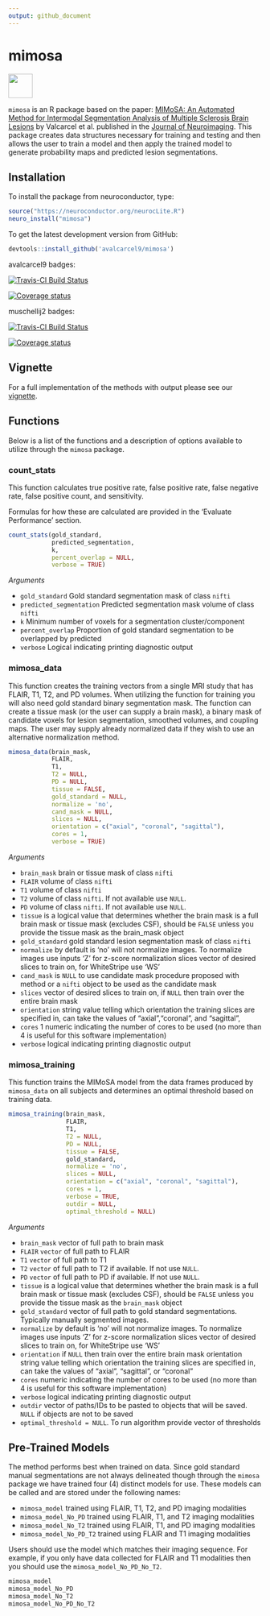 ```yaml
---
output: github_document
---
```


<!-- README.md is generated from README.Rmd. Please edit that file -->
# mimosa
<img src="https://github.com/avalcarcel9/mimosa/blob/master/sticker.png" height="48">

`mimosa` is an R package based on the paper: [MIMoSA: An Automated Method for Intermodal Segmentation Analysis of Multiple Sclerosis Brain Lesions](http://onlinelibrary.wiley.com/doi/10.1111/jon.12506/full) by Valcarcel et al. published in the [Journal of Neuroimaging](http://onlinelibrary.wiley.com/journal/10.1111/(ISSN)1552-6569). This package creates data structures necessary for training and testing and then allows the user to train a model and then apply the trained model to generate probability maps and predicted lesion segmentations.

## Installation

To install the package from neuroconductor, type:

```r
source("https://neuroconductor.org/neurocLite.R")
neuro_install("mimosa")
```

To get the latest development version from GitHub:

```r
devtools::install_github('avalcarcel9/mimosa')
```


avalcarcel9 badges:

[![Travis-CI Build Status](https://travis-ci.org/avalcarcel9/mimosa.svg?branch=master)](https://travis-ci.org/avalcarcel9/mimosa)

<!-- [![AppVeyor Build Status](https://ci.appveyor.com/api/projects/status/github/avalcarcel9/mimosa?branch=master&svg=true)](https://ci.appveyor.com/project/avalcarcel9/mimosa) -->

[![Coverage status](https://coveralls.io/repos/github/avalcarcel9/mimosa/badge.svg?branch=master)](https://coveralls.io/r/avalcarcel9/mimosa?branch=master)

muschellij2 badges:

[![Travis-CI Build Status](https://travis-ci.org/muschellij2/mimosa.svg?branch=master)](https://travis-ci.org/muschellij2/mimosa)

<!-- [![AppVeyor Build Status](https://ci.appveyor.com/api/projects/status/github/muschellij2/mimosa?branch=master&svg=true)](https://ci.appveyor.com/project/muschellij2/mimosa) -->

[![Coverage status](https://coveralls.io/repos/github/muschellij2/mimosa/badge.svg)](https://coveralls.io/r/muschellij2/mimosa?branch=master)

## Vignette

For a full implementation of the methods with output please see our [vignette](https://github.com/avalcarcel9/mimosa/blob/master/vignettes/mimosa_git.md).

## Functions

Below is a list of the functions and a description of options available to utilize through the `mimosa` package.

### count_stats

This function calculates true positive rate, false positive rate, false negative rate, false positive count, and sensitivity.

Formulas for how these are calculated are provided in the 'Evaluate Performance' section.

```r
count_stats(gold_standard, 
            predicted_segmentation, 
            k, 
            percent_overlap = NULL, 
            verbose = TRUE)
```

_Arguments_

- `gold_standard` Gold standard segmentation mask of class `nifti`
- `predicted_segmentation` Predicted segmentation mask volume of class `nifti`
- `k` Minimum number of voxels for a segmentation cluster/component
- `percent_overlap` Proportion of gold standard segmentation to be overlapped by predicted
- `verbose` Logical indicating printing diagnostic output

### mimosa_data

This function creates the training vectors from a single MRI study that has FLAIR, T1, T2, and PD volumes. When utilizing the function for training you will also need gold standard binary segmentation mask. The function can create a tissue mask (or the user can supply a brain mask), a binary mask of candidate voxels for lesion segmentation, smoothed volumes, and coupling maps. The user may supply already normalized data if they wish to use an alternative normalization method.

```r
mimosa_data(brain_mask, 
            FLAIR, 
            T1, 
            T2 = NULL, 
            PD = NULL, 
            tissue = FALSE, 
            gold_standard = NULL, 
            normalize = 'no', 
            cand_mask = NULL, 
            slices = NULL, 
            orientation = c("axial", "coronal", "sagittal"), 
            cores = 1, 
            verbose = TRUE)
```

_Arguments_

- `brain_mask` brain or tissue mask of class `nifti`
- `FLAIR` volume of class `nifti`
- `T1` volume of class `nifti`
- `T2` volume of class `nifti`. If not available use `NULL`.
- `PD` volume of class `nifti`. If not available use `NULL`.
- `tissue` is a logical value that determines whether the brain mask is a full brain mask or tissue mask (excludes CSF), should be `FALSE` unless you provide the tissue mask as the brain_mask object
- `gold_standard` gold standard lesion segmentation mask of class `nifti`
- `normalize` by default is 'no' will not  normalize images. To normalize images use inputs 'Z' for z-score normalization slices vector of desired slices to train on, for WhiteStripe use 'WS'
- `cand_mask` is `NULL` to use candidate mask procedure proposed with method or a `nifti` object to be used as the candidate mask
- `slices` vector of desired slices to train on, if `NULL` then train over the entire brain mask
- `orientation` string value telling which orientation the training slices are specified in, can take the values of "axial","coronal", and "sagittal", 
- `cores` 1 numeric indicating the number of cores to be used (no more than 4 is useful for this software implementation)
- `verbose` logical indicating printing diagnostic output

### mimosa_training 

This function trains the MIMoSA model from the data frames produced by `mimosa_data` on all subjects and determines an optimal threshold based on training data.


```r
mimosa_training(brain_mask, 
                FLAIR, 
                T1, 
                T2 = NULL, 
                PD = NULL, 
                tissue = FALSE, 
                gold_standard, 
                normalize = 'no', 
                slices = NULL, 
                orientation = c("axial", "coronal", "sagittal"), 
                cores = 1, 
                verbose = TRUE, 
                outdir = NULL, 
                optimal_threshold = NULL)
```

_Arguments_

- `brain_mask` vector of full path to brain mask
- `FLAIR` `vector` of full path to FLAIR
- `T1` `vector` of full path to T1
- `T2` `vector` of full path to T2 if available. If not use `NULL`.
- `PD` `vector` of full path to PD if available. If not use `NULL`.
- `tissue` is a logical value that determines whether the brain mask is a full brain mask or tissue mask (excludes CSF), should be `FALSE` unless you provide the tissue mask as the `brain_mask` object
- `gold_standard` vector of full path to gold standard segmentations. Typically manually segmented images.
- `normalize` by default is 'no' will not  normalize images. To normalize images use inputs 'Z' for z-score normalization slices vector of desired slices to train on, for WhiteStripe use 'WS'
- `orientation` if `NULL` then train over the entire brain mask orientation string value telling which orientation the training slices are specified in, can take the values of "axial", "sagittal", or "coronal"
- `cores` numeric indicating the number of cores to be used (no more than 4 is useful for this software implementation)
- `verbose` logical indicating printing diagnostic output
- `outdir` vector of paths/IDs to be pasted to objects that will be saved. `NULL` if objects are not to be saved
- `optimal_threshold = NULL`. To run algorithm provide vector of thresholds

## Pre-Trained Models

The method performs best when trained on data. Since gold standard manual segmentations are not always delineated though through the `mimosa` package we have trained four (4) distinct models for use. These models can be called and are stored under the following names:

- `mimosa_model` trained using FLAIR, T1, T2, and PD imaging modalities
- `mimosa_model_No_PD` trained using FLAIR, T1, and T2 imaging modalities
- `mimosa_model_No_T2` trained using FLAIR, T1, and PD imaging modalities
- `mimosa_model_No_PD_T2` trained using FLAIR and T1 imaging modalities

Users should use the model which matches their imaging sequence. For example, if you only have data collected for FLAIR and T1 modalities then you should use the `mimosa_model_No_PD_No_T2`.

```r
mimosa_model
mimosa_model_No_PD
mimosa_model_No_T2
mimosa_model_No_PD_No_T2
```


